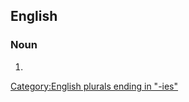 ==English==

===Noun===
{{head|en|noun form}}

# {{plural of|angular velocity|lang=en}}

[[Category:English plurals ending in "-ies"]]